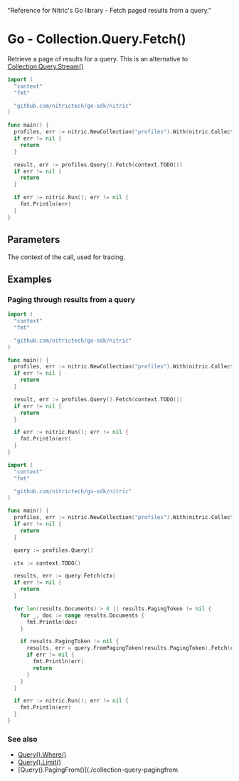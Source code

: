   "Reference for Nitric's Go library - Fetch paged results from a query."

# Go - Collection.Query.Fetch()

Retrieve a page of results for a query. This is an alternative to [Collection.Query.Stream()](./collection-query-stream)

```go
import (
  "context"
  "fmt"

  "github.com/nitrictech/go-sdk/nitric"
)

func main() {
  profiles, err := nitric.NewCollection("profiles").With(nitric.CollectionReading, nitric.CollectionWriting, nitric.CollectionDeleting)
  if err != nil {
    return
  }

  result, err := profiles.Query().Fetch(context.TODO())
  if err != nil {
    return
  }

  if err := nitric.Run(); err != nil {
    fmt.Println(err)
  }
}
```

## Parameters

<Properties>
  <Property name="ctx" required type="context">
    The context of the call, used for tracing.
  </Property>
</Properties>

## Examples

### Paging through results from a query

```go
import (
  "context"
  "fmt"

  "github.com/nitrictech/go-sdk/nitric"
)

func main() {
  profiles, err := nitric.NewCollection("profiles").With(nitric.CollectionReading, nitric.CollectionWriting, nitric.CollectionDeleting)
  if err != nil {
    return
  }

  result, err := profiles.Query().Fetch(context.TODO())
  if err != nil {
    return
  }

  if err := nitric.Run(); err != nil {
    fmt.Println(err)
  }
}
```

```go
import (
  "context"
  "fmt"

  "github.com/nitrictech/go-sdk/nitric"
)

func main() {
  profiles, err := nitric.NewCollection("profiles").With(nitric.CollectionReading)
  if err != nil {
    return
  }

  query := profiles.Query()

  ctx := context.TODO()

  results, err := query.Fetch(ctx)
  if err != nil {
    return
  }

  for len(results.Documents) > 0 || results.PagingToken != nil {
    for _, doc := range results.Documents {
      fmt.Println(doc)
    }

    if results.PagingToken != nil {
      results, err = query.FromPagingToken(results.PagingToken).Fetch(ctx)
      if err != nil {
        fmt.Println(err)
        return
      }
    }
  }

  if err := nitric.Run(); err != nil {
    fmt.Println(err)
  }
}
```

### See also

- [Query().Where()](./collection-query-where)
- [Query().Limit()](./collection-query-limit)
- [Query().PagingFrom()](./collection-query-pagingfrom
